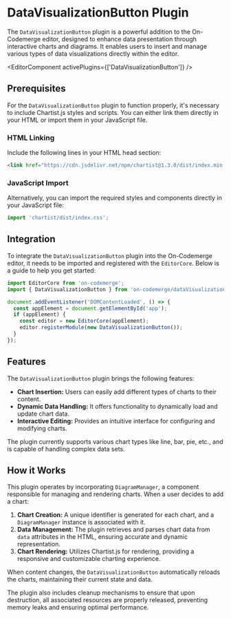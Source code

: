 # DataVisualizationButton Plugin

The `DataVisualizationButton` plugin is a powerful addition to the On-Codemerge editor, designed to enhance data presentation through interactive charts and diagrams. It enables users to insert and manage various types of data visualizations directly within the editor.


<EditorComponent activePlugins={['DataVisualizationButton']} />

## Prerequisites

For the `DataVisualizationButton` plugin to function properly, it's necessary to include Chartist.js styles and scripts. You can either link them directly in your HTML or import them in your JavaScript file.

### HTML Linking
Include the following lines in your HTML head section:

```html
<link href="https://cdn.jsdelivr.net/npm/chartist@1.3.0/dist/index.min.css" rel="stylesheet">
```

### JavaScript Import
Alternatively, you can import the required styles and components directly in your JavaScript file:

```javascript
import 'chartist/dist/index.css';
```

## Integration

To integrate the `DataVisualizationButton` plugin into the On-Codemerge editor, it needs to be imported and registered with the `EditorCore`. Below is a guide to help you get started:

```jsx title="Initialize and Register DataVisualizationButton"
import EditorCore from 'on-codemerge';
import { DataVisualizationButton } from 'on-codemerge/dataVisualizationButton';

document.addEventListener('DOMContentLoaded', () => {
  const appElement = document.getElementById('app');
  if (appElement) {
    const editor = new EditorCore(appElement);
    editor.registerModule(new DataVisualizationButton());
  }
});
```

## Features

The `DataVisualizationButton` plugin brings the following features:

- **Chart Insertion:** Users can easily add different types of charts to their content.
- **Dynamic Data Handling:** It offers functionality to dynamically load and update chart data.
- **Interactive Editing:** Provides an intuitive interface for configuring and modifying charts.

The plugin currently supports various chart types like line, bar, pie, etc., and is capable of handling complex data sets.

## How it Works

This plugin operates by incorporating `DiagramManager`, a component responsible for managing and rendering charts. When a user decides to add a chart:

1. **Chart Creation:** A unique identifier is generated for each chart, and a `DiagramManager` instance is associated with it.
2. **Data Management:** The plugin retrieves and parses chart data from `data` attributes in the HTML, ensuring accurate and dynamic representation.
3. **Chart Rendering:** Utilizes Chartist.js for rendering, providing a responsive and customizable charting experience.

When content changes, the `DataVisualizationButton` automatically reloads the charts, maintaining their current state and data.

The plugin also includes cleanup mechanisms to ensure that upon destruction, all associated resources are properly released, preventing memory leaks and ensuring optimal performance.
